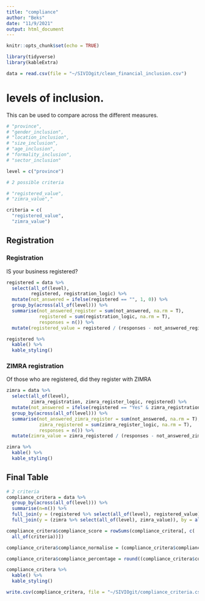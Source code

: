 ```yaml
---
title: "compliance"
author: "Beks"
date: "11/9/2021"
output: html_document
---
```


```r
knitr::opts_chunk$set(echo = TRUE)

library(tidyverse)
library(kableExtra)
```

```r
data = read.csv(file = "~/SIVIOgit/clean_financial_inclusion.csv")
```


# levels of inclusion.

This can be used to compare across the different measures.

```r
# "province",
# "gender_inclusion", 
# "location_inclusion", 
# "size_inclusion",
# "age_inclusion",
# "formality_inclusion",
# "sector_inclusion"

level = c("province")
```

```r
# 2 possible criteria

# "registered_value",
# "zimra_value","

criteria = c(
  "registered_value",
  "zimra_value")
```

## Registration

### Registration

IS your business registered?

```r
registered = data %>%
  select(all_of(level),
         registered, registration_logic) %>%
  mutate(not_answered = ifelse(registered == "", 1, 0)) %>%
  group_by(across(all_of(level))) %>%
  summarise(not_answered_register = sum(not_answered, na.rm = T),
            registered = sum(registration_logic, na.rm = T),
            responses = n()) %>%
  mutate(registered_value = registered / (responses - not_answered_register)) 

registered %>%
  kable() %>%
  kable_styling()
```

### ZIMRA registration

Of those who are registered, did they register with ZIMRA

```r
zimra = data %>%
  select(all_of(level),
         zimra_registration, zimra_register_logic, registered) %>%
  mutate(not_answered = ifelse(registered == "Yes" & zimra_registration == "", 1, 0)) %>%
  group_by(across(all_of(level))) %>%
  summarise(not_answered_zimra_register = sum(not_answered, na.rm = T),
            zimra_registered = sum(zimra_register_logic, na.rm = T),
            responses = n()) %>%
  mutate(zimra_value = zimra_registered / (responses - not_answered_zimra_register)) 

zimra %>%
  kable() %>%
  kable_styling()
```

## Final Table

```r
# 2 criteria
compliance_critera = data %>%
  group_by(across(all_of(level))) %>%
  summarise(n=n()) %>%
  full_join(y = (registered %>% select(all_of(level), registered_value)), by = all_of(level)) %>%
  full_join(y = (zimra %>% select(all_of(level), zimra_value)), by = all_of(level))

compliance_critera$compliance_score = rowSums(compliance_critera[, c(
  all_of(criteria))])

compliance_critera$compliance_normalise = (compliance_critera$compliance_score / 2)

compliance_critera$compliance_percentage = round((compliance_critera$compliance_normalise * 100),2)

compliance_critera %>%
  kable() %>%
  kable_styling()
```

```r
write.csv(compliance_critera, file = "~/SIVIOgit/compliance_criteria.csv")
```

